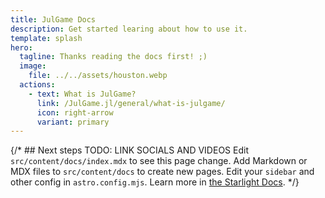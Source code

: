 ```yaml
---
title: JulGame Docs
description: Get started learing about how to use it.
template: splash
hero:
  tagline: Thanks reading the docs first! ;)
  image:
    file: ../../assets/houston.webp
  actions:
    - text: What is JulGame?
      link: /JulGame.jl/general/what-is-julgame/
      icon: right-arrow
      variant: primary
---
```



{/* ## Next steps
 TODO: LINK SOCIALS AND VIDEOS
<CardGrid stagger>
	<Card title="Update content" icon="pencil">
		Edit `src/content/docs/index.mdx` to see this page change.
	</Card>
	<Card title="Add new content" icon="add-document">
		Add Markdown or MDX files to `src/content/docs` to create new pages.
	</Card>
	<Card title="Configure your site" icon="setting">
		Edit your `sidebar` and other config in `astro.config.mjs`.
	</Card>
	<Card title="Read the docs" icon="open-book">
		Learn more in [the Starlight Docs](https://starlight.astro.build/).
	</Card>
</CardGrid> */}

